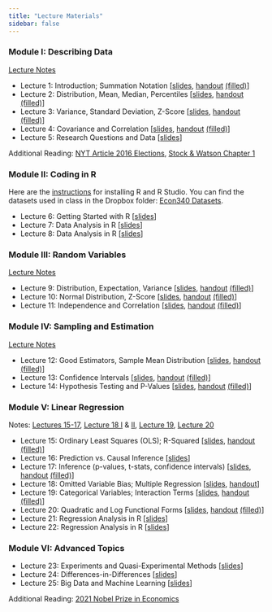 ```yaml
---
title: "Lecture Materials"
sidebar: false
---
```


### Module I: Describing Data 

[Lecture Notes](Notes/Module1-Intro-and-Describing-Data/Describing-Data.pdf)

- Lecture 1: Introduction; Summation Notation [[slides](Lectures/Lecture1/Slides1.pdf), [handout](Lectures/Lecture1/ClassHandout1.pdf) [(filled)](Lectures/Lecture1/ClassHandout1_Filled.pdf)]
- Lecture 2: Distribution, Mean, Median, Percentiles [[slides](Lectures/Lecture2/Slides2.pdf), [handout](Lectures/Lecture2/ClassHandout2.pdf) [(filled)](Lectures/Lecture2/ClassHandout2_Filled.pdf)]
- Lecture 3: Variance, Standard Deviation, Z-Score [[slides](Lectures/Lecture3/Slides3.pdf), [handout](Lectures/Lecture3/ClassHandout3.pdf) [(filled)](Lectures/Lecture3/ClassHandout3_Filled.pdf)]
- Lecture 4: Covariance and Correlation [[slides](Lectures/Lecture4/Slides4.pdf), [handout](Lectures/Lecture4/ClassHandout4.pdf) [(filled)](Lectures/Lecture4/ClassHandout4_Filled.pdf)]
- Lecture 5: Research Questions and Data [[slides](Lectures/Lecture5/Slides5.pdf)]

Additional Reading: [NYT Article 2016 Elections](Readings/NYT-Article-2016-Elections.pdf), [Stock & Watson Chapter 1](Readings/Stock-&-Watson-Chapter1.pdf)

### Module II: Coding in R
Here are the [instructions](Notes/How-to-install-R.pdf) for installing R and R Studio. You can find the datasets used in class in the Dropbox folder: [Econ340 Datasets](https://www.dropbox.com/sh/9x7ac4qwnddl650/AAAP1FdTpFp2rXyZ6t-9-qqTa?dl=0).

- Lecture 6: Getting Started with R [[slides](Lectures/Lecture6-8/Slides6.pdf)]
- Lecture 7: Data Analysis in R [[slides](Lectures/Lecture6-8/Slides7.pdf)]
- Lecture 8: Data Analysis in R [[slides](Lectures/Lecture6-8/Slides8.pdf)]

### Module III: Random Variables

[Lecture Notes](Notes/Module3-Random-Variables/Random-Variables.pdf)

- Lecture 9: Distribution, Expectation, Variance [[slides](Lectures/Lecture9/Slides9.pdf), [handout](Lectures/Lecture9/ClassHandout9.pdf) [(filled)](Lectures/Lecture9/ClassHandout9_Filled.pdf)]
- Lecture 10: Normal Distribution, Z-Score [[slides](Lectures/Lecture10/Slides10.pdf), [handout](Lectures/Lecture10/ClassHandout10.pdf) [(filled)](Lectures/Lecture10/ClassHandout10_Filled.pdf)]
- Lecture 11: Independence and Correlation [[slides](Lectures/Lecture11/Slides11.pdf), [handout](Lectures/Lecture11/ClassHandout11.pdf) [(filled)](Lectures/Lecture11/ClassHandout11_Filled.pdf)]

### Module IV: Sampling and Estimation

[Lecture Notes](Notes/Module4-Sampling-and-Estimation/Sampling-and-Estimation.pdf)

- Lecture 12: Good Estimators, Sample Mean Distribution [[slides](Lectures/Lecture12/Slides12.pdf), [handout](Lectures/Lecture12/ClassHandout12.pdf) [(filled)](Lectures/Lecture12/ClassHandout12_Filled.pdf)]
- Lecture 13: Confidence Intervals [[slides](Lectures/Lecture13/Slides13.pdf), [handout](Lectures/Lecture13/ClassHandout13.pdf) [(filled)](Lectures/Lecture13/ClassHandout13_Filled.pdf)]
- Lecture 14: Hypothesis Testing and P-Values [[slides](Lectures/Lecture14/Slides14.pdf), [handout](Lectures/Lecture14/ClassHandout14.pdf) [(filled)](Lectures/Lecture14/ClassHandout14_Filled.pdf)]

### Module V: Linear Regression

Notes: [Lectures 15-17](Notes/Module5-Linear-Regression/Simple-Linear-Regression.pdf), [Lecture 18 I](Notes/Module5-Linear-Regression/Omitted-Variable-Bias.pdf) & [II](Notes/Module5-Linear-Regression/Multiple-Linear-Regression.pdf), [Lecture 19](Notes/Module5-Linear-Regression/Dummy-Variables-and-Interaction-Terms.pdf),  [Lecture 20](Notes/Module5-Linear-Regression/Functional-Forms.pdf)

- Lecture 15: Ordinary Least Squares (OLS); R-Squared [[slides](Lectures/Lecture15/Slides15.pdf), [handout](Lectures/Lecture15/ClassHandout15.pdf) [(filled)](Lectures/Lecture15/ClassHandout15_Filled.pdf)] 
- Lecture 16: Prediction vs. Causal Inference [[slides](Lectures/Lecture16/Slides16.pdf)]
- Lecture 17: Inference (p-values, t-stats, confidence intervals) [[slides](Lectures/Lecture17/Slides17.pdf), [handout](Lectures/Lecture17/ClassHandout17.pdf) [(filled)](Lectures/Lecture17/ClassHandout17_Filled.pdf)]
- Lecture 18: Omitted Variable Bias; Multiple Regression [[slides](Lectures/Lecture18/Slides18.pdf), [handout](Lectures/Lecture18/ClassHandout18.pdf)]
- Lecture 19: Categorical Variables; Interaction Terms [[slides](Lectures/Lecture19/Slides19.pdf), [handout](Lectures/Lecture19/ClassHandout19.pdf) [(filled)](Lectures/Lecture19/ClassHandout19_Filled.pdf)]
- Lecture 20: Quadratic and Log Functional Forms [[slides](Lectures/Lecture20/Slides20.pdf), [handout](Lectures/Lecture20/ClassHandout20.pdf) [(filled)](Lectures/Lecture20/ClassHandout20_Filled.pdf)]
- Lecture 21: Regression Analysis in R [[slides](Lectures/Lecture21-22/Slides21.pdf)]
- Lecture 22: Regression Analysis in R [[slides](Lectures/Lecture21-22/Slides22.pdf)]

### Module VI: Advanced Topics
- Lecture 23: Experiments and Quasi-Experimental Methods [[slides](Lectures/Lecture23/Slides23.pdf)]
- Lecture 24: Differences-in-Differences [[slides](Lectures/Lecture24/Slides24.pdf)]
- Lecture 25: Big Data and Machine Learning [[slides](Lectures/Lecture25/Slides25.pdf)]
  
Additional Reading: [2021 Nobel Prize in Economics](Readings/popular-economicsciencesprize2021.pdf)